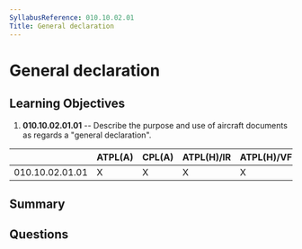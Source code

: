 ```yaml
---
SyllabusReference: 010.10.02.01
Title: General declaration
---
```


# General declaration

## Learning Objectives

1. **010.10.02.01.01** -- Describe the purpose and use of aircraft documents as
   regards a "general declaration".

|                 | ATPL(A) | CPL(A) | ATPL(H)/IR | ATPL(H)/VFR | CPL(H) | IR  | CBIR(A) |
| --------------- | ------- | ------ | ---------- | ----------- | ------ | --- | ------- |
| 010.10.02.01.01 | X       | X      | X          | X           | X      |     |         |

## Summary

## Questions
